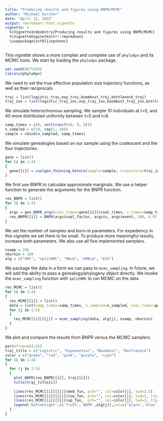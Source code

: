 ```yaml
---
title: "Producing results and figures using BNPR/MCMC"
author: "Michael Karcher"
date: "April 12, 2015"
output: rmarkdown::html_vignette
vignette: >
  %\VignetteIndexEntry{Producing results and figures using BNPR/MCMC}
  %\VignetteEngine{knitr::rmarkdown}
  \usepackage[utf8]{inputenc}
---
```


This vignette shows a more complex and complete use of `phylodyn` and its MCMC tools. We start by loading the `phylodyn` package.

```r
set.seed(8675309)
library(phylodyn)
```

We need to set the true effective population size trajectory functions, as well as their reciprocals.

```r
traj = list(logistic_traj,exp_traj,boombust_traj,bottleneck_traj)
traj_inv = list(logistic_traj_inv,exp_traj_inv,boombust_traj_inv,bottleneck_traj_inv)
```

We simulate heterochronous sampling. We sample 10 individuals at t=0, and 40 more distributed uniformly between t=0 and t=8.

```r
samp_times = c(0, sort(runif(40, 0, 8)))
n_sampled = c(10, rep(1, 40))
sample = cbind(n_sampled, samp_times)
```

We simulate genealogies based on our sample using the coalescent and the four trajectories.

```r
gene = list()
for (i in 1:4)
{
  gene[[i]] = coalgen_thinning_hetero(sample=sample, trajectory=traj_inv[[i]])
}
```

We first use BNPR to calculate approximate marginals. We use a helper function to generate the arguments for the BNPR function.

```r
res_BNPR = list()
for (i in 1:4)
{
  args = gen_BNPR_args(coal_times=gene[[i]]$coal_times, s_times=samp_times, n_sampled=n_sampled)
  res_BNPR[[i]] = BNPR(args$coal_factor, args$s, args$event, 100, 0.01, 0.01)
}
```

We set the number of samples and burn-in parameters. For expediency in this vignette we set them to be small. To produce more meaningful results, increase both parameters. We also use all five implemented samplers.

```r
nsamp = 200
nburnin = 100
alg = c("HMC", "splitHMC", "MALA", "aMALA", "ESS")
```

We package the data in a form we can pass to `mcmc_sampling`. In future, we will add the ability to pass a genealogy/phylogeny object directly. We invoke the `mcmc_sampling` function with `splitHMC` to run MCMC on the data.

```r
res_MCMC = list()
for (i in 1:4)
{
  res_MCMC[[i]] = list()
  data = list(samp_times=samp_times, n_sampled=n_sampled, coal_times=gene[[i]]$coal_times)
  for (j in 1:5)
  {
    res_MCMC[[i]][[j]] = mcmc_sampling(data, alg[j], nsamp, nburnin)
  }
}
```

We plot and compare the results from BNPR versus the MCMC samplers.

```r
par(mfrow=c(4,5))
traj_title = c("Logistic", "Exponential", "Boombust", "Bottleneck")
color = c("green", "red", "pink", "purple", "cyan")
for (i in 1:4)
{
  for (j in 1:5)
  {
    plot_BNPR(res_BNPR[[i]], traj[[i]])
    title(traj_title[i])
    
    lines(res_MCMC[[i]][[j]]$med_fun, pch="", col=color[j], lwd=2.5)
    lines(res_MCMC[[i]][[j]]$low_fun, pch="", col=color[j], lwd=2, lty=3)
    lines(res_MCMC[[i]][[j]]$up_fun,  pch="", col=color[j], lwd=2, lty=3)
    legend('bottomright',c('Truth','BNPR',alg[j]),col=c('black','blue',color[j]),lwd=c(1,2.5,2.5),bty='n')
  }
}
```
